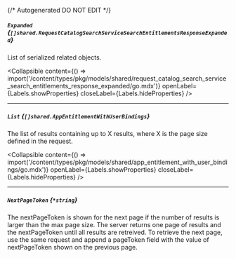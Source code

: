 {/* Autogenerated DO NOT EDIT  */}

##### `Expanded` *{`[]shared.RequestCatalogSearchServiceSearchEntitlementsResponseExpanded`}*
List of serialized related objects.

<Collapsible content={() => import('/content/types/pkg/models/shared/request_catalog_search_service_search_entitlements_response_expanded/go.mdx')} openLabel={Labels.showProperties} closeLabel={Labels.hideProperties} />


---
##### `List` *{`[]shared.AppEntitlementWithUserBindings`}*
The list of results containing up to X results, where X is the page size defined in the request.

<Collapsible content={() => import('/content/types/pkg/models/shared/app_entitlement_with_user_bindings/go.mdx')} openLabel={Labels.showProperties} closeLabel={Labels.hideProperties} />


---
##### `NextPageToken` *{`*string`}*
The nextPageToken is shown for the next page if the number of results is larger than the max page size.
 The server returns one page of results and the nextPageToken until all results are retreived.
 To retrieve the next page, use the same request and append a pageToken field with the value of nextPageToken shown on the previous page.


